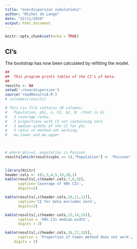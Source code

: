 ```yaml
---
title: "overdispersion simulations"
author: "Michel de Lange"
date: "22/11/2019"
output: html_document
---
```


```r
knitr::opts_chunk$set(echo = TRUE)
```

## CI's

The bootstrap has now been calculated by refitting the model.





```r
##
##  This program prints tables of the CI's of beta.
##
results <- NA
setwd('~/overdispersion')
source('readResults8.R')
# colnames(results)

# This csv file contains 20 columns:
#   Population, phi, n, b1, b2, N  (that is 6)
#   3 coverage rates.  
#   3 proportions with CI not containing zero
#   3 median widths of the CI for phi
#   3 rates of method not working.
#   mu.lower and mu.upper

 

# where phi==1, population is Poisson
results[which(results$phi == 1),"Population"] <- "Poisson"
 

```

```r
library(knitr)
header.cols <- c(1,3,4,5,19,20,2)
kable(results[,c(header.cols,7,8,9)],
      caption='Coverage of 90% CIs',
      digits=2)
```

```r
kable(results[,c(header.cols,10,11,12)],
      caption='CI for beta excludes zero',
      digits=2)
```

```r
kable(results[,c(header.cols,13,14,15)],
      caption = '90% CIs median width',
      digits = 2)
```

```r
kable(results[,c(header.cols,16,17,18)],
      caption = 'Proportion of times method does not work',
    digits = 2)
```


